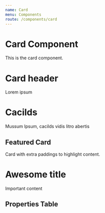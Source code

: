 ```yaml
---
name: Card
menu: Components
route: /components/card
---
```



# Card Component

This is the card component.

<Playground className="row">
  <div className="column">
    <Card>
      <h1>Card header</h1>
      <p>Lorem ipsum</p>
    </Card>
  </div>
  <div className="column">
    <Card>
      <h1>Cacilds</h1>
      <p>Mussum Ipsum, cacilds vidis litro abertis</p>
    </Card>
  </div>
</Playground>

## Featured Card

Card with extra paddings to highlight content.

<Playground>
  <Card featured>
    <h1>Awesome title</h1>
    <p>Important content</p>
  </Card>
</Playground>

## Properties Table

<PropsTable of={Card} />
